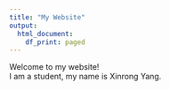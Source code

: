 ```yaml
---
title: "My Website"
output:
  html_document:
    df_print: paged
---
```


Welcome to my website!  
I am a student, my name is Xinrong Yang.
